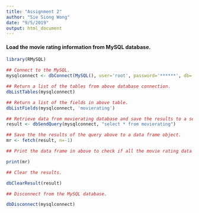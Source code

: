 ---
title: "Assignment 2"
author: "Sie Siong Wong"
date: "9/5/2019"
output: html_document
---

#### Load the movie rating information from MySQL database.

```{r, message=FALSE, eval=TRUE}

library(RMySQL)

## Connect to the MySQL.
mysqlconnect <- dbConnect(MySQL(), user='root', password='******', db='movierating', host='localhost')

## Return a list of the tables from above database connection.
dbListTables(mysqlconnect)

## Return a list of the fields in above table.
dbListFields(mysqlconnect, 'movierating')

## Retrieve data from movierating database and save the results to a set object. 
result <- dbSendQuery(mysqlconnect, "select * from movierating")

## Save the the results of the query above to a data frame object.
mr <- fetch(result, n=-1)

## Print the data frame in above to check if all the movie rating data from MySQL database being loaded correctly into the data frame in R.

print(mr)

## Clear the results.

dbClearResult(result)

## Disconnect from the MySQL database.

dbDisconnect(mysqlconnect)

```